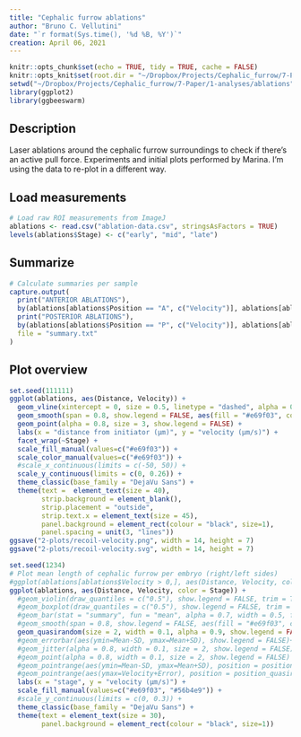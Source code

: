 ```yaml
---
title: "Cephalic furrow ablations"
author: "Bruno C. Vellutini"
date: "`r format(Sys.time(), '%d %B, %Y')`"
creation: April 06, 2021
---
```

  
```r
knitr::opts_chunk$set(echo = TRUE, tidy = TRUE, cache = FALSE)
knitr::opts_knit$set(root.dir = "~/Dropbox/Projects/Cephalic_furrow/7-Paper/1-analyses/ablations")
setwd("~/Dropbox/Projects/Cephalic_furrow/7-Paper/1-analyses/ablations")
library(ggplot2)
library(ggbeeswarm)
```

## Description

Laser ablations around the cephalic furrow surroundings to check if there's an
active pull force. Experiments and initial plots performed by Marina. I'm using
the data to re-plot in a different way.

## Load measurements

```r
# Load raw ROI measurements from ImageJ
ablations <- read.csv("ablation-data.csv", stringsAsFactors = TRUE)
levels(ablations$Stage) <- c("early", "mid", "late")
```

## Summarize

```r
# Calculate summaries per sample
capture.output(
  print("ANTERIOR ABLATIONS"),
  by(ablations[ablations$Position == "A", c("Velocity")], ablations[ablations$Position == "A",]$Stage, summary),
  print("POSTERIOR ABLATIONS"),
  by(ablations[ablations$Position == "P", c("Velocity")], ablations[ablations$Position == "P",]$Stage, summary),
  file = "summary.txt"
)
```

## Plot overview

```r
set.seed(111111)
ggplot(ablations, aes(Distance, Velocity)) +
  geom_vline(xintercept = 0, size = 0.5, linetype = "dashed", alpha = 0.5, colour = "black") +
  geom_smooth(span = 0.8, show.legend = FALSE, aes(fill = "#e69f03", colour = "#e69f03")) +
  geom_point(alpha = 0.8, size = 3, show.legend = FALSE) +
  labs(x = "distance from initiator (µm)", y = "velocity (µm/s)") +
  facet_wrap(~Stage) +
  scale_fill_manual(values=c("#e69f03")) +
  scale_color_manual(values=c("#e69f03")) +
  #scale_x_continuous(limits = c(-50, 50)) +
  scale_y_continuous(limits = c(0, 0.26)) +
  theme_classic(base_family = "DejaVu Sans") +
  theme(text =  element_text(size = 40),
        strip.background = element_blank(),
        strip.placement = "outside",
        strip.text.x = element_text(size = 45),
        panel.background = element_rect(colour = "black", size=1),
        panel.spacing = unit(3, "lines"))
ggsave("2-plots/recoil-velocity.png", width = 14, height = 7)
ggsave("2-plots/recoil-velocity.svg", width = 14, height = 7)
```

```r
set.seed(1234)
# Plot mean length of cephalic furrow per embryo (right/left sides)
#ggplot(ablations[ablations$Velocity > 0,], aes(Distance, Velocity, color = Stage))
ggplot(ablations, aes(Distance, Velocity, color = Stage)) +
  #geom_violin(draw_quantiles = c("0.5"), show.legend = FALSE, trim = TRUE, alpha = 0.7, fill = "#e69f03", scale = "area", adjust = 2) +
  #geom_boxplot(draw_quantiles = c("0.5"), show.legend = FALSE, trim = TRUE, alpha = 0.7, fill = "#e69f03", scale = "area", adjust = 2) +
  #geom_bar(stat = "summary", fun = "mean", alpha = 0.7, width = 0.5, fill = "#e69f03", show.legend = FALSE) +
  #geom_smooth(span = 0.8, show.legend = FALSE, aes(fill = "#e69f03", colour = "#e69f03")) +
  geom_quasirandom(size = 2, width = 0.1, alpha = 0.9, show.legend = FALSE) +
  #geom_errorbar(aes(ymin=Mean-SD, ymax=Mean+SD), show.legend = FALSE)+
  #geom_jitter(alpha = 0.8, width = 0.1, size = 2, show.legend = FALSE) +
  #geom_point(alpha = 0.8, width = 0.1, size = 2, show.legend = FALSE) +
  #geom_pointrange(aes(ymin=Mean-SD, ymax=Mean+SD), position = position_jitterdodge(jitter.width = 0.3), show.legend = FALSE)+
  #geom_pointrange(aes(ymax=Velocity+Error), position = position_quasirandom(width = 0.15, bandwidth = 0.1), show.legend = FALSE) +
  labs(x = "stage", y = "velocity (µm/s)") +
  scale_fill_manual(values=c("#e69f03", "#56b4e9")) +
  #scale_y_continuous(limits = c(0, 0.3)) +
  theme_classic(base_family = "DejaVu Sans") +
  theme(text = element_text(size = 30),
        panel.background = element_rect(colour = "black", size=1))
```

